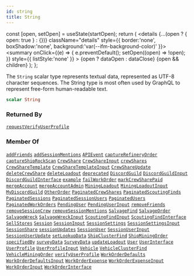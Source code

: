 ```yaml
---
id: string
title: String
---
```









  const [open, setOpen] = useState(startOpen);
  return (
    <details {...(open ? { open: true } : {})} className="details" style={{ border:'none', boxShadow:'none', background:'var(--ifm-background-color)' }}>
      <summary
        onClick={(e) => {
          e.preventDefault();
          setOpen((open) => !open);
        }}
        style={{ listStyle:'none' }}
      >
      {open ? dataOpen : dataClose}
      </summary>
      {open && children}
    </details>
  );
};








The `String` scalar type represents textual data, represented as UTF-8 character sequences. The String type is most often used by GraphQL to represent free-form human-readable text.


```graphql
scalar String
```








### Returned By

[`requestVerifyUserProfile`](/api/operations/mutations/request-verify-user-profile.mdx)  <Badge class="badge badge--secondary badge--relation" text="mutation"/>

### Member Of

[`addFriends`](/api/operations/mutations/add-friends.mdx)  <Badge class="badge badge--secondary badge--relation" text="mutation"/><Bullet />[`addSessionMentions`](/api/operations/mutations/add-session-mentions.mdx)  <Badge class="badge badge--secondary badge--relation" text="mutation"/><Bullet />[`APIEvent`](/api/types/objects/apievent.mdx)  <Badge class="badge badge--secondary badge--relation" text="object"/><Bullet />[`captureRefineryOrder`](/api/operations/queries/capture-refinery-order.mdx)  <Badge class="badge badge--secondary badge--relation" text="query"/><Bullet />[`captureShipRockScan`](/api/operations/queries/capture-ship-rock-scan.mdx)  <Badge class="badge badge--secondary badge--relation" text="query"/><Bullet />[`CrewShare`](/api/types/objects/crew-share.mdx)  <Badge class="badge badge--secondary badge--relation" text="object"/><Bullet />[`CrewShareInput`](/api/types/inputs/crew-share-input.mdx)  <Badge class="badge badge--secondary badge--relation" text="input"/><Bullet />[`crewShares`](/api/operations/queries/crew-shares.mdx)  <Badge class="badge badge--secondary badge--relation" text="query"/><Bullet />[`CrewShareTemplate`](/api/types/objects/crew-share-template.mdx)  <Badge class="badge badge--secondary badge--relation" text="object"/><Bullet />[`CrewShareTemplateInput`](/api/types/inputs/crew-share-template-input.mdx)  <Badge class="badge badge--secondary badge--relation" text="input"/><Bullet />[`CrewShareUpdate`](/api/types/inputs/crew-share-update.mdx)  <Badge class="badge badge--secondary badge--relation" text="input"/><Bullet />[`deleteCrewShare`](/api/operations/mutations/delete-crew-share.mdx)  <Badge class="badge badge--secondary badge--relation" text="mutation"/><Bullet />[`deleteLoadout`](/api/operations/mutations/delete-loadout.mdx)  <Badge class="badge badge--secondary badge--relation" text="mutation"/><Bullet />[`deprecated`](/api/types/directives/deprecated.mdx)  <Badge class="badge badge--secondary badge--relation" text="directive"/><Bullet />[`DiscordGuild`](/api/types/objects/discord-guild.mdx)  <Badge class="badge badge--secondary badge--relation" text="object"/><Bullet />[`DiscordGuildInput`](/api/types/inputs/discord-guild-input.mdx)  <Badge class="badge badge--secondary badge--relation" text="input"/><Bullet />[`DiscordGuildInterface`](/api/types/interfaces/discord-guild-interface.mdx)  <Badge class="badge badge--secondary badge--relation" text="interface"/><Bullet />[`example`](/api/types/directives/example.mdx)  <Badge class="badge badge--secondary badge--relation" text="directive"/><Bullet />[`failWorkOrder`](/api/operations/mutations/fail-work-order.mdx)  <Badge class="badge badge--secondary badge--relation" text="mutation"/><Bullet />[`markCrewSharePaid`](/api/operations/mutations/mark-crew-share-paid.mdx)  <Badge class="badge badge--secondary badge--relation" text="mutation"/><Bullet />[`mergeAccount`](#)  <Badge class="badge badge--secondary badge--relation" text="mutation"/><Bullet />[`mergeAccountAdmin`](/api/operations/mutations/merge-account-admin.mdx)  <Badge class="badge badge--secondary badge--relation" text="mutation"/><Bullet />[`MiningLoadout`](/api/types/objects/mining-loadout.mdx)  <Badge class="badge badge--secondary badge--relation" text="object"/><Bullet />[`MiningLoadoutInput`](/api/types/inputs/mining-loadout-input.mdx)  <Badge class="badge badge--secondary badge--relation" text="input"/><Bullet />[`MyDiscordGuild`](/api/types/objects/my-discord-guild.mdx)  <Badge class="badge badge--secondary badge--relation" text="object"/><Bullet />[`OtherOrder`](/api/types/objects/other-order.mdx)  <Badge class="badge badge--secondary badge--relation" text="object"/><Bullet />[`PaginatedCrewShares`](/api/types/objects/paginated-crew-shares.mdx)  <Badge class="badge badge--secondary badge--relation" text="object"/><Bullet />[`PaginatedScoutingFinds`](/api/types/objects/paginated-scouting-finds.mdx)  <Badge class="badge badge--secondary badge--relation" text="object"/><Bullet />[`PaginatedSessions`](/api/types/objects/paginated-sessions.mdx)  <Badge class="badge badge--secondary badge--relation" text="object"/><Bullet />[`PaginatedSessionUsers`](/api/types/objects/paginated-session-users.mdx)  <Badge class="badge badge--secondary badge--relation" text="object"/><Bullet />[`PaginatedUsers`](/api/types/objects/paginated-users.mdx)  <Badge class="badge badge--secondary badge--relation" text="object"/><Bullet />[`PaginatedWorkOrders`](/api/types/objects/paginated-work-orders.mdx)  <Badge class="badge badge--secondary badge--relation" text="object"/><Bullet />[`PendingUser`](/api/types/objects/pending-user.mdx)  <Badge class="badge badge--secondary badge--relation" text="object"/><Bullet />[`PendingUserInput`](/api/types/inputs/pending-user-input.mdx)  <Badge class="badge badge--secondary badge--relation" text="input"/><Bullet />[`removeFriends`](/api/operations/mutations/remove-friends.mdx)  <Badge class="badge badge--secondary badge--relation" text="mutation"/><Bullet />[`removeSessionCrew`](/api/operations/mutations/remove-session-crew.mdx)  <Badge class="badge badge--secondary badge--relation" text="mutation"/><Bullet />[`removeSessionMentions`](/api/operations/mutations/remove-session-mentions.mdx)  <Badge class="badge badge--secondary badge--relation" text="mutation"/><Bullet />[`SalvageFind`](/api/types/objects/salvage-find.mdx)  <Badge class="badge badge--secondary badge--relation" text="object"/><Bullet />[`SalvageOrder`](/api/types/objects/salvage-order.mdx)  <Badge class="badge badge--secondary badge--relation" text="object"/><Bullet />[`SalvageWreck`](/api/types/objects/salvage-wreck.mdx)  <Badge class="badge badge--secondary badge--relation" text="object"/><Bullet />[`SalvageWreckInput`](/api/types/inputs/salvage-wreck-input.mdx)  <Badge class="badge badge--secondary badge--relation" text="input"/><Bullet />[`ScoutingFindInput`](/api/types/inputs/scouting-find-input.mdx)  <Badge class="badge badge--secondary badge--relation" text="input"/><Bullet />[`ScoutingFindInterface`](/api/types/interfaces/scouting-find-interface.mdx)  <Badge class="badge badge--secondary badge--relation" text="interface"/><Bullet />[`SellStores`](/api/types/objects/sell-stores.mdx)  <Badge class="badge badge--secondary badge--relation" text="object"/><Bullet />[`Session`](/api/types/objects/session.mdx)  <Badge class="badge badge--secondary badge--relation" text="object"/><Bullet />[`SessionInput`](/api/types/inputs/session-input.mdx)  <Badge class="badge badge--secondary badge--relation" text="input"/><Bullet />[`SessionSettings`](/api/types/objects/session-settings.mdx)  <Badge class="badge badge--secondary badge--relation" text="object"/><Bullet />[`SessionSettingsInput`](/api/types/inputs/session-settings-input.mdx)  <Badge class="badge badge--secondary badge--relation" text="input"/><Bullet />[`SessionShare`](/api/types/objects/session-share.mdx)  <Badge class="badge badge--secondary badge--relation" text="object"/><Bullet />[`sessionUpdates`](/api/operations/queries/session-updates.mdx)  <Badge class="badge badge--secondary badge--relation" text="query"/><Bullet />[`SessionUser`](/api/types/objects/session-user.mdx)  <Badge class="badge badge--secondary badge--relation" text="object"/><Bullet />[`SessionUserInput`](/api/types/inputs/session-user-input.mdx)  <Badge class="badge badge--secondary badge--relation" text="input"/><Bullet />[`SessionUserUpdate`](/api/types/inputs/session-user-update.mdx)  <Badge class="badge badge--secondary badge--relation" text="input"/><Bullet />[`setLookupData`](#)  <Badge class="badge badge--secondary badge--relation" text="mutation"/><Bullet />[`ShipClusterFind`](/api/types/objects/ship-cluster-find.mdx)  <Badge class="badge badge--secondary badge--relation" text="object"/><Bullet />[`ShipMiningOrder`](/api/types/objects/ship-mining-order.mdx)  <Badge class="badge badge--secondary badge--relation" text="object"/><Bullet />[`specifiedBy`](/api/types/directives/specified-by.mdx)  <Badge class="badge badge--secondary badge--relation" text="directive"/><Bullet />[`surveyData`](/api/operations/queries/survey-data.mdx)  <Badge class="badge badge--secondary badge--relation" text="query"/><Bullet />[`SurveyData`](/api/types/objects/survey-data.mdx)  <Badge class="badge badge--secondary badge--relation" text="object"/><Bullet />[`updateLoadout`](/api/operations/mutations/update-loadout.mdx)  <Badge class="badge badge--secondary badge--relation" text="mutation"/><Bullet />[`User`](/api/types/objects/user.mdx)  <Badge class="badge badge--secondary badge--relation" text="object"/><Bullet />[`UserInterface`](/api/types/interfaces/user-interface.mdx)  <Badge class="badge badge--secondary badge--relation" text="interface"/><Bullet />[`UserProfile`](/api/types/objects/user-profile.mdx)  <Badge class="badge badge--secondary badge--relation" text="object"/><Bullet />[`UserProfileInput`](/api/types/inputs/user-profile-input.mdx)  <Badge class="badge badge--secondary badge--relation" text="input"/><Bullet />[`Vehicle`](/api/types/objects/vehicle.mdx)  <Badge class="badge badge--secondary badge--relation" text="object"/><Bullet />[`VehicleClusterFind`](/api/types/objects/vehicle-cluster-find.mdx)  <Badge class="badge badge--secondary badge--relation" text="object"/><Bullet />[`VehicleMiningOrder`](/api/types/objects/vehicle-mining-order.mdx)  <Badge class="badge badge--secondary badge--relation" text="object"/><Bullet />[`verifyUserProfile`](/api/operations/mutations/verify-user-profile.mdx)  <Badge class="badge badge--secondary badge--relation" text="mutation"/><Bullet />[`WorkOrderDefaults`](/api/types/objects/work-order-defaults.mdx)  <Badge class="badge badge--secondary badge--relation" text="object"/><Bullet />[`WorkOrderDefaultsInput`](/api/types/inputs/work-order-defaults-input.mdx)  <Badge class="badge badge--secondary badge--relation" text="input"/><Bullet />[`WorkOrderExpense`](/api/types/objects/work-order-expense.mdx)  <Badge class="badge badge--secondary badge--relation" text="object"/><Bullet />[`WorkOrderExpenseInput`](/api/types/inputs/work-order-expense-input.mdx)  <Badge class="badge badge--secondary badge--relation" text="input"/><Bullet />[`WorkOrderInput`](/api/types/inputs/work-order-input.mdx)  <Badge class="badge badge--secondary badge--relation" text="input"/><Bullet />[`WorkOrderInterface`](/api/types/interfaces/work-order-interface.mdx)  <Badge class="badge badge--secondary badge--relation" text="interface"/>